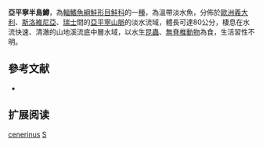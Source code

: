 {{NoteTA|G1=LS}}
{{Speciesbox
| name = 亞平寧半島鱒
| status = NE
| status_system = IUCN3.1
| image = 
| image_width = 250px
| genus = Salmo
| species = cenerinus
| authority = [[Nardo|Nardo]], 1847
| synonyms = 
}}

'''亞平寧半島鱒'''，為[[輻鰭魚綱|輻鰭魚綱]][[鮭形目|鮭形目]][[鮭科|鮭科]]的一[[種|種]]，為溫帶淡水魚，分佈於[[歐洲|歐洲]][[義大利|義大利]]、[[斯洛維尼亞|斯洛維尼亞]]、[[瑞士|瑞士]]間的[[亞平寧山脈|亞平寧山脈]]的淡水流域，體長可達80公分，棲息在水流快速、清澈的山地溪流底中層水域，以水生[[昆蟲|昆蟲]]、[[無脊椎動物|無脊椎動物]]為食，生活習性不明。

==參考文献==
*{{FishBase_species|genus=Salmo|species=cenerinus|year=2015|month=10}}

== 扩展阅读 ==
{{refbegin}}
{{wikispecies-inline|Salmo cenerinus|亞平寧半島鱒}}
{{refend}}
{{Taxonbar|from=Q1771300}}

[[Category:鱒屬|cenerinus]]
[[Category:1847年描述的魚類|S]]